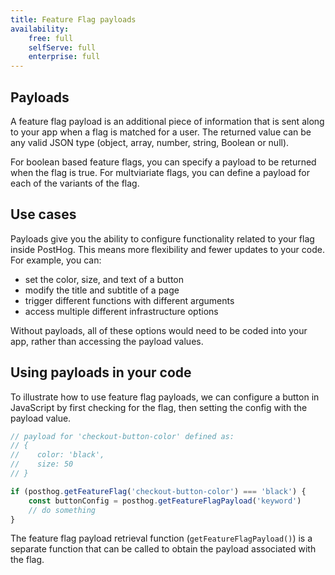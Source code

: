 ```yaml
---
title: Feature Flag payloads
availability:
    free: full
    selfServe: full
    enterprise: full
---
```


## Payloads

A feature flag payload is an additional piece of information that is sent along to your app when a flag is matched for a user. The returned value can be any valid JSON type (object, array, number, string, Boolean or null).

For boolean based feature flags, you can specify a payload to be returned when the flag is true. For multviariate flags, you can define a payload for each of the variants of the flag. 

## Use cases

Payloads give you the ability to configure functionality related to your flag inside PostHog. This means more flexibility and fewer updates to your code. For example, you can:
- set the color, size, and text of a button
- modify the title and subtitle of a page
- trigger different functions with different arguments
- access multiple different infrastructure options

Without payloads, all of these options would need to be coded into your app, rather than accessing the payload values. 

## Using payloads in your code

To illustrate how to use feature flag payloads, we can configure a button in JavaScript by first checking for the flag, then setting the config with the payload value.

```js
// payload for 'checkout-button-color' defined as:
// {
//    color: 'black',
//    size: 50
// }

if (posthog.getFeatureFlag('checkout-button-color') === 'black') {
    const buttonConfig = posthog.getFeatureFlagPayload('keyword')
    // do something
}
```

The feature flag payload retrieval function (`getFeatureFlagPayload()`) is a separate function that can be called to obtain the payload associated with the flag.
